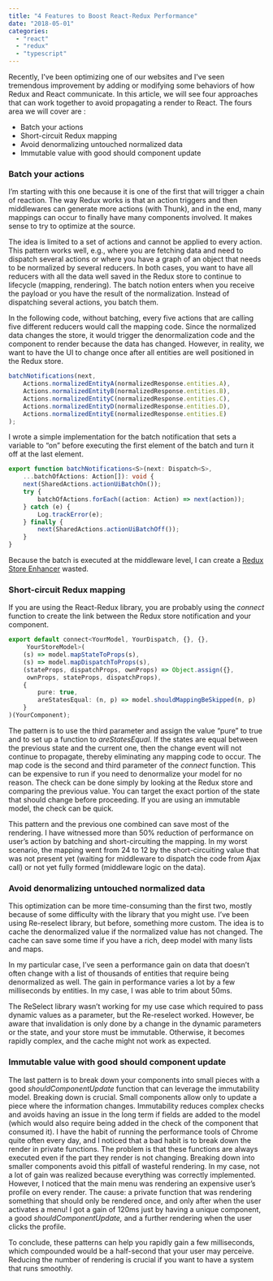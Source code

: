 ```yaml
---
title: "4 Features to Boost React-Redux Performance"
date: "2018-05-01"
categories: 
  - "react"
  - "redux"
  - "typescript"
---
```


Recently, I've been optimizing one of our websites and I've seen tremendous improvement by adding or modifying some behaviors of how Redux and React communicate. In this article, we will see four approaches that can work together to avoid propagating a render to React. The fours area we will cover are :

- Batch your actions
- Short-circuit Redux mapping
- Avoid denormalizing untouched normalized data
- Immutable value with good should component update

### Batch your actions

I’m starting with this one because it is one of the first that will trigger a chain of reaction. The way Redux works is that an action triggers and then middlewares can generate more actions (with Thunk), and in the end, many mappings can occur to finally have many components involved. It makes sense to try to optimize at the source.

The idea is limited to a set of actions and cannot be applied to every action. This pattern works well, e.g., where you are fetching data and need to dispatch several actions or where you have a graph of an object that needs to be normalized by several reducers. In both cases, you want to have all reducers with all the data well saved in the Redux store to continue to lifecycle (mapping, rendering). The batch notion enters when you receive the payload or you have the result of the normalization. Instead of dispatching several actions, you batch them.

In the following code, without batching, every five actions that are calling five different reducers would call the mapping code. Since the normalized data changes the store, it would trigger the denormalization code and the component to render because the data has changed. However, in reality, we want to have the UI to change once after all entities are well positioned in the Redux store.

```typescript
batchNotifications(next,         
	Actions.normalizedEntityA(normalizedResponse.entities.A),     
	Actions.normalizedEntityB(normalizedResponse.entities.B),
	Actions.normalizedEntityC(normalizedResponse.entities.C),     
	Actions.normalizedEntityD(normalizedResponse.entities.D),     
	Actions.normalizedEntityE(normalizedResponse.entities.E) 
); 
```

I wrote a simple implementation for the batch notification that sets a variable to “on” before executing the first element of the batch and turn it off at the last element.

```typescript
export function batchNotifications<S>(next: Dispatch<S>,
	...batchOfActions: Action[]): void {
	next(SharedActions.actionUiBatchOn());
	try {
		batchOfActions.forEach((action: Action) => next(action));
	} catch (e) {
		Log.trackError(e);
	} finally {
		next(SharedActions.actionUiBatchOff());
	}
} 
```

Because the batch is executed at the middleware level, I can create a [Redux Store Enhancer](how-to-have-a-hook-before-a-redux-store-notify-its-subscriber-with-typescript) wasted.

### Short-circuit Redux mapping

If you are using the React-Redux library, you are probably using the _connect_ function to create the link between the Redux store notification and your component.

```typescript
export default connect<YourModel, YourDispatch, {}, {},
     YourStoreModel>(
    (s) => model.mapStateToProps(s),
    (s) => model.mapDispatchToProps(s),
    (stateProps, dispatchProps, ownProps) => Object.assign({},
     ownProps, stateProps, dispatchProps),
    {
        pure: true,
        areStatesEqual: (n, p) => model.shouldMappingBeSkipped(n, p)
    }
)(YourComponent);
```

The pattern is to use the third parameter and assign the value “pure” to true and to set up a function to _areStatesEqual_. If the states are equal between the previous state and the current one, then the change event will not continue to propagate, thereby eliminating any mapping code to occur. The map code is the second and third parameter of the _connect_ function. This can be expensive to run if you need to denormalize your model for no reason. The check can be done simply by looking at the Redux store and comparing the previous value. You can target the exact portion of the state that should change before proceeding. If you are using an immutable model, the check can be quick.

This pattern and the previous one combined can save most of the rendering. I have witnessed more than 50% reduction of performance on user’s action by batching and short-circuiting the mapping. In my worst scenario, the mapping went from 24 to 12 by the short-circuiting value that was not present yet (waiting for middleware to dispatch the code from Ajax call) or not yet fully formed (middleware logic on the data).

### Avoid denormalizing untouched normalized data

This optimization can be more time-consuming than the first two, mostly because of some difficulty with the library that you might use. I’ve been using Re-reselect library, but before, something more custom. The idea is to cache the denormalized value if the normalized value has not changed. The cache can save some time if you have a rich, deep model with many lists and maps.

In my particular case, I’ve seen a performance gain on data that doesn’t often change with a list of thousands of entities that require being denormalized as well. The gain in performance varies a lot by a few milliseconds by entities. In my case, I was able to trim about 50ms.

The ReSelect library wasn’t working for my use case which required to pass dynamic values as a parameter, but the Re-reselect worked. However, be aware that invalidation is only done by a change in the dynamic parameters or the state, and your store must be immutable. Otherwise, it becomes rapidly complex, and the cache might not work as expected.

### Immutable value with good should component update

The last pattern is to break down your components into small pieces with a good _shouldComponentUpdate_ function that can leverage the immutability model. Breaking down is crucial. Small components allow only to update a piece where the information changes. Immutability reduces complex checks and avoids having an issue in the long term if fields are added to the model (which would also require being added in the check of the component that consumed it). I have the habit of running the performance tools of Chrome quite often every day, and I noticed that a bad habit is to break down the render in private functions. The problem is that these functions are always executed even if the part they render is not changing. Breaking down into smaller components avoid this pitfall of wasteful rendering. In my case, not a lot of gain was realized because everything was correctly implemented. However, I noticed that the main menu was rendering an expensive user’s profile on every render. The cause: a private function that was rendering something that should only be rendered once, and only after when the user activates a menu! I got a gain of 120ms just by having a unique component, a good _shouldComponentUpdate,_ and a further rendering when the user clicks the profile.

To conclude, these patterns can help you rapidly gain a few milliseconds, which compounded would be a half-second that your user may perceive. Reducing the number of rendering is crucial if you want to have a system that runs smoothly.
